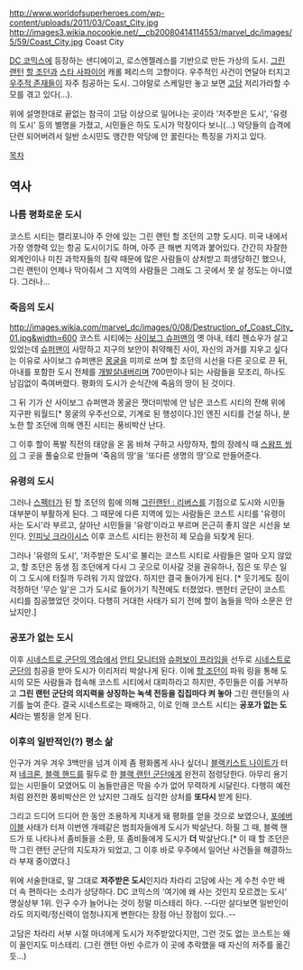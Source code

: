 http://www.worldofsuperheroes.com/wp-content/uploads/2011/03/Coast_City.jpg
http://images3.wikia.nocookie.net/__cb20080414114553/marvel_dc/images/5/59/Coast_City.jpg
Coast City

[[DC 코믹스]]에 등장하는 샌디에이고, 로스엔젤레스를 기반으로 만든 가상의 도시. [[그린 랜턴]] [[할 조던]]과 [[스타 사파이어]] 캐롤 페리스의 고향이다. 우주적인 사건이 연달아 터지고 [[우주적 존재]]들이 자주 침공하는 도시. 그야말로 스케일만 놓고 보면 [[고담]] 저리가라할 수모를 겪고 있다(...).

위에 설명한대로 끝없는 참극이 고담 이상으로 일어나는 곳이라 '저주받은 도시', '유령의 도시' 등의 별명을 가졌고, 시민들은 하도 도시가 막장이다 보니(...) 악당들의 습격에 단련 되어버려서 일반 소시민도 앵간한 악당에 안 꿇린다는 특징을 가지고 있다.

[[목차]]
== 역사 ==
=== 나름 평화로운 도시 ===
코스트 시티는 캘리포니아 주 안에 있는 그린 랜턴 할 조던의 고향 도시다. 미국 내에서 가장 영향력 있는 항공 도시이기도 하며, 아주 큰 해변 지역과 붙어있다. 간간히 자잘한 외계인이나 미친 과학자들의 침략 때문에 많은 사람들이 상처받고 희생당하긴 했으나, 그린 랜턴이 언제나 막아줘서 그 지역의 사람들은 그래도 그 곳에서 못 살 정도는 아니였다. 그러나...

=== 죽음의 도시 ===
http://images.wikia.com/marvel_dc/images/0/08/Destruction_of_Coast_City_01.jpg&width=600
코스트 시티에는 [[사이보그 슈퍼맨]]의 옛 아내, 테리 헨쇼우가 살고 있었는데 [[슈퍼맨]]이 사망하고 지구의 보안이 취약해진 사이, 자신의 과거를 지우고 싶다는 이유로 사이보그 슈퍼맨은 [[몽굴]]을 미끼로 쓰며 할 조던의 시선을 다른 곳으로 끈 뒤, 아내를 포함한 도시 전체를 [[개발살]]내버리며 700만이나 되는 사람들을 모조리, 하나도 남김없이 죽여버렸다. 평화의 도시가 순식간에 죽음의 땅이 된 것이다.

그 뒤 기가 산 사이보그 슈퍼맨과 몽굴은 잿더미밖에 안 남은 코스트 시티의 잔해 위에 지구판 워월드[* 몽굴의 우주선으로, 기계로 된 행성이다.]인 엔진 시티를 건설 하나, 분노한 할 조던에 의해 엔진 시티는 풍비박산 난다.

그 이후 할이 폭발 직전의 태양을 온 몸 바쳐 구하고 사망하자, 할의 장례식 때 [[스왐프 씽]]이 그 곳을 풀숲으로 만들며 '죽음의 땅'을 '또다른 생명의 땅'으로 만들어준다.

=== 유령의 도시 ===
그러나 [[스펙터]]가 된 할 조던의 힘에 의해 [[그린랜턴 : 리버스]]를 기점으로 도시와 시민들 대부분이 부활하게 된다. 그 때문에 다른 지역에 있는 사람들은 코스트 시티를 '유령이 사는 도시'라 부르고, 살아난 시민들을 '유령'이라고 부르며 은근히 좋지 않은 시선을 보인다. [[인피닛 크라이시스]] 이후 코스트 시티는 완전히 제 모습을 되찾게 된다.

그러나 '유령의 도시', '저주받은 도시'로 불리는 코스트 시티로 사람들은 얼마 오지 않았고, 할 조던은 동생 짐 조던에게 다시 그 곳으로 이사갈 것을 권유하나, 짐은 또 무슨 일이 그 도시에 터질까 두려워 가지 않았다. 하지만 결국 돌아가게 된다. [* 웃기게도 짐이 걱정하던 '무슨 일'은 그가 도시로 들어가기 직전에도 터졌었다. 맨헌터 군단이 코스트 시티를 침공했었던 것이다. 다행히 거대한 사태가 되기 전에 할이 놈들을 막아 소문은 안 났지만.]
=== 공포가 없는 도시 ===
이후 [[시네스트로 군단의 역습]]에서 [[안티 모니터]]와 [[슈퍼보이 프라임]]을 선두로 [[시네스트로 군단]]의 침공을 받아 도시가 이리저리 박살나게 된다. 이에 [[할 조던]]이 파워 링을 통해 도시의 모든 사람들과 접속해 코스트 시티에서 대피하라고 하지만, 주민들은 이를 거부하고 '''그린 랜턴 군단의 의지력을 상징하는 녹색 전등을 집집마다 켜 놓아''' 그린 랜턴들의 사기를 높여 준다. 결국 시네스트로는 패배하고, 이로 인해 코스트 시티는 '''공포가 없는 도시'''라는 별칭을 얻게 된다.
=== 이후의 일반적인(?) 평소 삶 ===
인구가 겨우 겨우 3백만을 넘겨 이제 좀 평화롭게 사나 싶더니 [[블랙키스트 나이트]]가 터져 [[네크론]], [[블랙 핸드]]를 필두로 한 [[블랙 랜턴 군단]]에게 완전히 점령당한다. 아무리 용기 있는 시민들이 모였어도 이 놈들만큼은 막을 수가 없어 무력하게 시달린다. 다행히 예전처럼 완전한 풍비박산은 안 났지만 그래도 심각한 상처를 '''또다시''' 받게 된다.

그리고 드디어 드디어 한 동안 조용하게 지내게 돼 평화를 얻을 것으로 보였으나, [[포에버 이블]] 사태가 터져 이번엔 개떼같은 범죄자들에게 도시가 박살난다. 하필 그 때, 블랙 핸드가 또 나타나서 좀비들을 소환, 또 좀비들에게 도시가 '''더''' 박살난다.[* 이 때 할 조던은 막 그린 랜턴 군단의 지도자가 되었고, 그 이후 바로 우주에서 일어난 사건들을 해결하느라 부재 중이였다.]

위에 서술한대로, 말 그대로 '''저주받은 도시'''인지라 차라리 고담에 사는 게 수천 수만 배 더 속 편하다는 소리가 상당하다. DC 코믹스의 '여기에 왜 사는 것인지 모르겠는 도시' 명실상부 1위. 인구 수가 늘어나는 것이 정말 미스테리 하다. --다만 살다보면 일반인이라도 의지력/정신력이 엄청나지게 변한다는 장점 아닌 장점이 있다..--

고담은 차라리 서부 시절 마녀에게 도시가 저주받았다지만, 그런 것도 없는 코스트는 왜 이 꼴인지도 미스테리. (그린 랜턴 아빈 수르가 이 곳에 추락했을 때 자신의 저주를 옮긴듯...)
